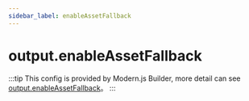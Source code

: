 ```yaml
---
sidebar_label: enableAssetFallback
---
```


# output.enableAssetFallback

:::tip
This config is provided by Modern.js Builder, more detail can see [output.enableAssetFallback](https://modernjs.dev/builder/en/api/config-output.html#outputenableassetfallback)。
:::


<Main />
